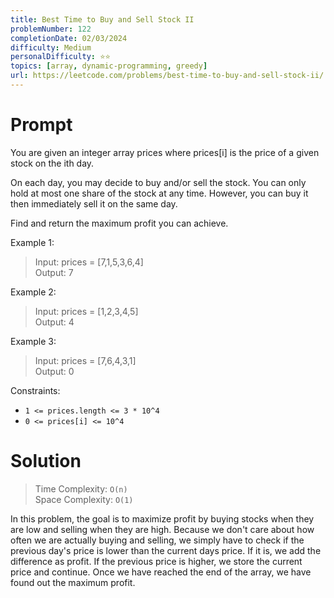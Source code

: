 ```yaml
---
title: Best Time to Buy and Sell Stock II
problemNumber: 122
completionDate: 02/03/2024
difficulty: Medium
personalDifficulty: ⭐️⭐️
topics: [array, dynamic-programming, greedy]
url: https://leetcode.com/problems/best-time-to-buy-and-sell-stock-ii/
---
```


# Prompt

You are given an integer array prices where prices[i] is the price of a given
stock on the ith day.

On each day, you may decide to buy and/or sell the stock. You can only hold at
most one share of the stock at any time. However, you can buy it then
immediately sell it on the same day.

Find and return the maximum profit you can achieve.

Example 1:

> Input: prices = [7,1,5,3,6,4]\
> Output: 7

Example 2:

> Input: prices = [1,2,3,4,5]\
> Output: 4

Example 3:

> Input: prices = [7,6,4,3,1]\
> Output: 0

Constraints:

- `1 <= prices.length <= 3 * 10^4`
- `0 <= prices[i] <= 10^4`

# Solution

> Time Complexity: `O(n)`\
> Space Complexity: `O(1)`

In this problem, the goal is to maximize profit by buying stocks when they are
low and selling when they are high. Because we don't care about how often we are
actually buying and selling, we simply have to check if the previous day's price
is lower than the current days price. If it is, we add the difference as profit.
If the previous price is higher, we store the current price and continue. Once
we have reached the end of the array, we have found out the maximum profit.

